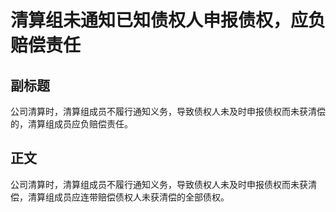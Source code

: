 # 清算组未通知已知债权人申报债权，应负赔偿责任
## 副标题
公司清算时，清算组成员不履行通知义务，导致债权人未及时申报债权而未获清偿的，清算组成员应负赔偿责任。
## 正文
公司清算时，清算组成员不履行通知义务，导致债权人未及时申报债权而未获清偿，清算组成员应连带赔偿债权人未获清偿的全部债权。